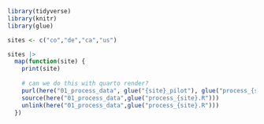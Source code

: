 ```r
library(tidyverse)
library(knitr)
library(glue)

sites <- c("co","de","ca","us")

sites |>
  map(function(site) {
    print(site)
    
    # can we do this with quarto render?
    purl(here("01_process_data", glue("{site}_pilot"), glue("process_{site}.qmd")))
    source(here("01_process_data",glue("process_{site}.R")))
    unlink(here("01_process_data",glue("process_{site}.R")))
  })
```

